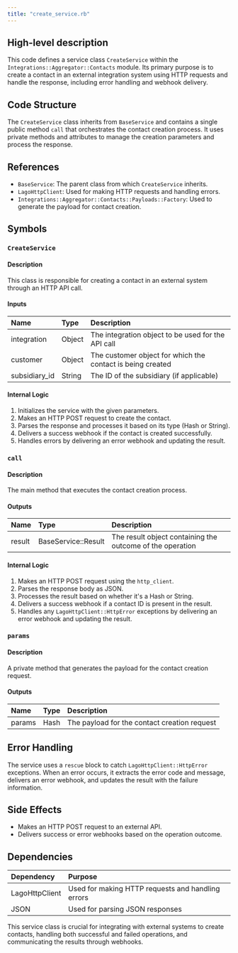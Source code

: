 ```yaml
---
title: "create_service.rb"
---
```


## High-level description
This code defines a service class `CreateService` within the `Integrations::Aggregator::Contacts` module. Its primary purpose is to create a contact in an external integration system using HTTP requests and handle the response, including error handling and webhook delivery.

## Code Structure
The `CreateService` class inherits from `BaseService` and contains a single public method `call` that orchestrates the contact creation process. It uses private methods and attributes to manage the creation parameters and process the response.

## References
- `BaseService`: The parent class from which `CreateService` inherits.
- `LagoHttpClient`: Used for making HTTP requests and handling errors.
- `Integrations::Aggregator::Contacts::Payloads::Factory`: Used to generate the payload for contact creation.

## Symbols

### `CreateService`
#### Description
This class is responsible for creating a contact in an external system through an HTTP API call.

#### Inputs
| Name | Type | Description |
|:-----|:-----|:------------|
| integration | Object | The integration object to be used for the API call |
| customer | Object | The customer object for which the contact is being created |
| subsidiary_id | String | The ID of the subsidiary (if applicable) |

#### Internal Logic
1. Initializes the service with the given parameters.
2. Makes an HTTP POST request to create the contact.
3. Parses the response and processes it based on its type (Hash or String).
4. Delivers a success webhook if the contact is created successfully.
5. Handles errors by delivering an error webhook and updating the result.

### `call`
#### Description
The main method that executes the contact creation process.

#### Outputs
| Name | Type | Description |
|:-----|:-----|:------------|
| result | BaseService::Result | The result object containing the outcome of the operation |

#### Internal Logic
1. Makes an HTTP POST request using the `http_client`.
2. Parses the response body as JSON.
3. Processes the result based on whether it's a Hash or String.
4. Delivers a success webhook if a contact ID is present in the result.
5. Handles any `LagoHttpClient::HttpError` exceptions by delivering an error webhook and updating the result.

### `params`
#### Description
A private method that generates the payload for the contact creation request.

#### Outputs
| Name | Type | Description |
|:-----|:-----|:------------|
| params | Hash | The payload for the contact creation request |

## Error Handling
The service uses a `rescue` block to catch `LagoHttpClient::HttpError` exceptions. When an error occurs, it extracts the error code and message, delivers an error webhook, and updates the result with the failure information.

## Side Effects
- Makes an HTTP POST request to an external API.
- Delivers success or error webhooks based on the operation outcome.

## Dependencies
| Dependency | Purpose |
|:-----------|:--------|
| LagoHttpClient | Used for making HTTP requests and handling errors |
| JSON | Used for parsing JSON responses |

This service class is crucial for integrating with external systems to create contacts, handling both successful and failed operations, and communicating the results through webhooks.